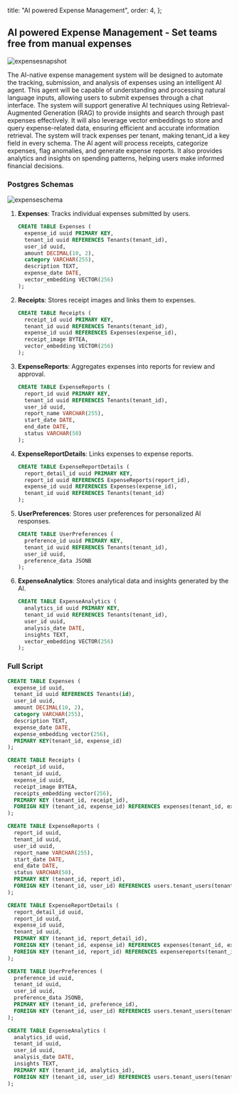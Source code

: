 
  title: "AI powered Expense Management",
  order: 4,
};

## AI powered Expense Management - Set teams free from manual expenses

![expensesnapshot](/docs/expensesnapshot.png)

The AI-native expense management system will be designed to automate the tracking, submission, and analysis of expenses using an intelligent AI agent. This agent will be capable of understanding and processing natural language inputs, allowing users to submit expenses through a chat interface. The system will support generative AI techniques using Retrieval-Augmented Generation (RAG) to provide insights and search through past expenses effectively. It will also leverage vector embeddings to store and query expense-related data, ensuring efficient and accurate information retrieval. The system will track expenses per tenant, making tenant_id a key field in every schema. The AI agent will process receipts, categorize expenses, flag anomalies, and generate expense reports. It also provides analytics and insights on spending patterns, helping users make informed financial decisions.

### Postgres Schemas

![expenseschema](/docs/expenseschema.png)

1. **Expenses**: Tracks individual expenses submitted by users.

   ```sql
   CREATE TABLE Expenses (
     expense_id uuid PRIMARY KEY,
     tenant_id uuid REFERENCES Tenants(tenant_id),
     user_id uuid,
     amount DECIMAL(10, 2),
     category VARCHAR(255),
     description TEXT,
     expense_date DATE,
     vector_embedding VECTOR(256)
   );
   ```

2. **Receipts**: Stores receipt images and links them to expenses.

   ```sql
   CREATE TABLE Receipts (
     receipt_id uuid PRIMARY KEY,
     tenant_id uuid REFERENCES Tenants(tenant_id),
     expense_id uuid REFERENCES Expenses(expense_id),
     receipt_image BYTEA,
     vector_embedding VECTOR(256)
   );
   ```

3. **ExpenseReports**: Aggregates expenses into reports for review and approval.

   ```sql
   CREATE TABLE ExpenseReports (
     report_id uuid PRIMARY KEY,
     tenant_id uuid REFERENCES Tenants(tenant_id),
     user_id uuid,
     report_name VARCHAR(255),
     start_date DATE,
     end_date DATE,
     status VARCHAR(50)
   );
   ```

4. **ExpenseReportDetails**: Links expenses to expense reports.

   ```sql
   CREATE TABLE ExpenseReportDetails (
     report_detail_id uuid PRIMARY KEY,
     report_id uuid REFERENCES ExpenseReports(report_id),
     expense_id uuid REFERENCES Expenses(expense_id),
     tenant_id uuid REFERENCES Tenants(tenant_id)
   );
   ```

5. **UserPreferences**: Stores user preferences for personalized AI responses.

   ```sql
   CREATE TABLE UserPreferences (
     preference_id uuid PRIMARY KEY,
     tenant_id uuid REFERENCES Tenants(tenant_id),
     user_id uuid,
     preference_data JSONB
   );
   ```

6. **ExpenseAnalytics**: Stores analytical data and insights generated by the AI.

   ```sql
   CREATE TABLE ExpenseAnalytics (
     analytics_id uuid PRIMARY KEY,
     tenant_id uuid REFERENCES Tenants(tenant_id),
     user_id uuid,
     analysis_date DATE,
     insights TEXT,
     vector_embedding VECTOR(256)
   );
   ```

### Full Script

```sql
CREATE TABLE Expenses (
  expense_id uuid,
  tenant_id uuid REFERENCES Tenants(id),
  user_id uuid,
  amount DECIMAL(10, 2),
  category VARCHAR(255),
  description TEXT,
  expense_date DATE,
  expense_embedding vector(256),
  PRIMARY KEY(tenant_id, expense_id)
);

CREATE TABLE Receipts (
  receipt_id uuid,
  tenant_id uuid,
  expense_id uuid,
  receipt_image BYTEA,
  receipts_embedding vector(256),
  PRIMARY KEY (tenant_id, receipt_id),
  FOREIGN KEY (tenant_id, expense_id) REFERENCES expenses(tenant_id, expense_id)
);

CREATE TABLE ExpenseReports (
  report_id uuid,
  tenant_id uuid,
  user_id uuid,
  report_name VARCHAR(255),
  start_date DATE,
  end_date DATE,
  status VARCHAR(50),
  PRIMARY KEY (tenant_id, report_id),
  FOREIGN KEY (tenant_id, user_id) REFERENCES users.tenant_users(tenant_id, user_id)
);

CREATE TABLE ExpenseReportDetails (
  report_detail_id uuid,
  report_id uuid,
  expense_id uuid,
  tenant_id uuid,
  PRIMARY KEY (tenant_id, report_detail_id),
  FOREIGN KEY (tenant_id, expense_id) REFERENCES expenses(tenant_id, expense_id),
  FOREIGN KEY (tenant_id, report_id) REFERENCES expensereports(tenant_id, report_id)
);

CREATE TABLE UserPreferences (
  preference_id uuid,
  tenant_id uuid,
  user_id uuid,
  preference_data JSONB,
  PRIMARY KEY (tenant_id, preference_id),
  FOREIGN KEY (tenant_id, user_id) REFERENCES users.tenant_users(tenant_id, user_id)
);

CREATE TABLE ExpenseAnalytics (
  analytics_id uuid,
  tenant_id uuid,
  user_id uuid,
  analysis_date DATE,
  insights TEXT,
  PRIMARY KEY (tenant_id, analytics_id),
  FOREIGN KEY (tenant_id, user_id) REFERENCES users.tenant_users(tenant_id, user_id)
);
```
